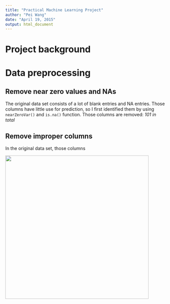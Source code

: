 ```yaml
---
title: "Practical Machine Learning Project"
author: "Pei Wang"
date: "April 19, 2015"
output: html_document
---
```


# Project background

# Data preprocessing

## Remove near zero values and NAs
The original data set consists of a lot of blank entries and NA entries. Those columns have little use for prediction, so I first identified them by using `nearZeroVar()` and `is.na()` function. Those columns are removed:
*101 in total*

## Remove improper columns
In the original data set, those columns

<img class=center src=./fig/improper.png height=450>









